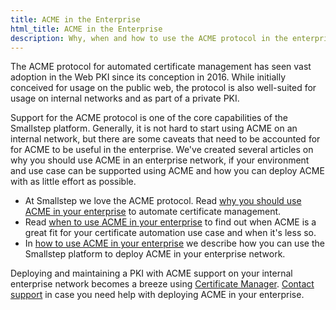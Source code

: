 ```yaml
---
title: ACME in the Enterprise
html_title: ACME in the Enterprise
description: Why, when and how to use the ACME protocol in the enterprise to issue and renew certificates.
---
```


The ACME protocol for automated certificate management has seen vast adoption in the Web PKI since its conception in 2016.
While initially conceived for usage on the public web, the protocol is also well-suited for usage on internal networks and as part of a private PKI.

Support for the ACME protocol is one of the core capabilities of the Smallstep platform.
Generally, it is not hard to start using ACME on an internal network, but there are some caveats that need to be accounted for for ACME to be useful in the enterprise.
We've created several articles on why you should use ACME in an enterprise network, if your environment and use case can be supported using ACME and how you can deploy ACME with as little effort as possible.

- At Smallstep we love the ACME protocol. Read [why you should use ACME in your enterprise](/docs/certificate-manager/acme-enterprise/why-acme) to automate certificate management.
- Read [when to use ACME in your enterprise](/docs/certificate-manager/acme-enterprise/when-acme) to find out when ACME is a great fit for your certificate automation use case and when it's less so.
- In [how to use ACME in your enterprise](/docs/certificate-manager/acme-enterprise/how-acme) we describe how you can use the Smallstep platform to deploy ACME in your enterprise network.

Deploying and maintaining a PKI with ACME support on your internal enterprise network becomes a breeze using [Certificate Manager](https://smallstep.com/certificate-manager/).
[Contact support](mailto:cs@smallstep.com) in case you need help with deploying ACME in your enterprise.


